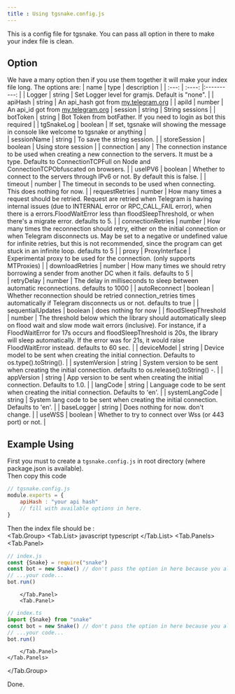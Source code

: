```yaml
--- 
title : Using tgsnake.config.js 
--- 
```


This is a config file for tgsnake. You can pass all option in there to make your index file is clean. 

## Option 
We have a many option then if you use them together it will make your index file long. The options are:
| name | type | description | 
| :---: | :----: |:----------: | 
| Logger | string | Set Logger level for gramjs. Default is "none". | 
| apiHash | string | An api_hash got from [my.telegram.org](my.telegram.org) | 
| apiId | number | An api_id got from [my.telegram.org](my.telegram.org)
| session | string | String sessions | 
| botToken | string | Bot Token from botFather. If you need to login as bot this required | 
| tgSnakeLog | boolean | If set, tgsnake will showing the message in console like welcome to tgsnake or anything |  
| sessionName | string | To save the string session. | 
| storeSession | boolean | Using store session | 
| connection | any | The connection instance to be used when creating a new connection to the servers. It must be a type. Defaults to  ConnectionTCPFull on Node and ConnectionTCPObfuscated on browsers. | 
| useIPV6 | boolean | Whether to connect to the servers through IPv6 or not. By default this is false. | 
| timeout | number | The timeout in seconds to be used when connecting. This does nothing for now. | 
| requestRetries | number | How many times a request should be retried. Request are retried when Telegram is having internal issues (due to INTERNAL error or RPC_CALL_FAIL error), when there is a errors.FloodWaitError less than floodSleepThreshold, or when there's a migrate error. defaults to 5. | 
| connectionRetries | number | How many times the reconnection should retry, either on the initial connection or when Telegram disconnects us. May be set to a negative or undefined value for infinite retries, but this is not recommended, since the program can get stuck in an infinite loop. defaults to 5 | 
| proxy | ProxyInterface | Experimental proxy to be used for the connection. (only supports MTProxies) | 
| downloadRetries | number | How many times we should retry borrowing a sender from another DC when it fails. defaults to 5 |  
| retryDelay | number | The delay in milliseconds to sleep between automatic reconnections. defaults to 1000 | 
| autoReconnect | boolean | Whether reconnection should be retried connection_retries times automatically if Telegram disconnects us or not. defaults to true | 
| sequentialUpdates | boolean | does nothing for now | 
| floodSleepThreshold | number | The threshold below which the library should automatically sleep on flood wait and slow mode wait errors (inclusive). For instance, if a FloodWaitError for 17s occurs and floodSleepThreshold is 20s, the library will sleep automatically. If the error was for 21s, it would raise FloodWaitError instead. defaults to 60 sec. | 
| deviceModel | string | Device model to be sent when creating the initial connection. Defaults to os.type().toString(). | 
| systemVersion | string | System version to be sent when creating the initial connection. defaults to os.release().toString() -. | 
| appVersion | string | App version to be sent when creating the initial connection. Defaults to 1.0. | 
| langCode | string | Language code to be sent when creating the initial connection. Defaults to 'en'. |
| systemLangCode | string | System lang code to be sent when creating the initial connection. Defaults to 'en'. | 
| baseLogger | string | Does nothing for now. don't change. | 
| useWSS | boolean | Whether to try to connect over Wss (or 443 port) or not. |   

## Example Using 
First you must to create a `tgsnake.config.js` in root directory (where package.json is available).   
Then copy this code 
```js
// tgsnake.config.js
module.exports = {
    apiHash : "your api hash" 
    // fill with available options in here.
}
```

Then the index file should be :  
<Tab.Group>
    <Tab.List>
        <TabName>javascript</TabName> 
        <TabName>typescript</TabName>
    </Tab.List>
    <Tab.Panels> 
        <Tab.Panel>

```ts headlight=2 
// index.js
const {Snake} = require("snake")
const bot = new Snake() // don't pass the option in here because you already pass in config file.
// ...your code...
bot.run()
```

        </Tab.Panel>
        <Tab.Panel>

```ts headlight=2 
// index.ts
import {Snake} from "snake" 
const bot = new Snake() // don't pass the option in here because you already pass in config file.
// ...your code...
bot.run()
```

        </Tab.Panel>
    </Tab.Panels>
</Tab.Group> 

Done. 